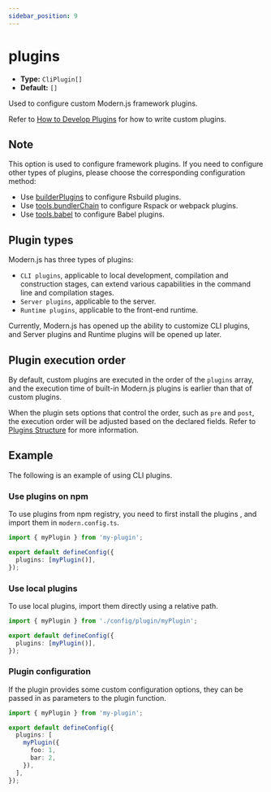 ```yaml
---
sidebar_position: 9
---
```


# plugins

- **Type:** `CliPlugin[]`
- **Default:** `[]`

Used to configure custom Modern.js framework plugins.

Refer to [How to Develop Plugins](/plugin/plugin-system) for how to write custom plugins.

## Note

This option is used to configure framework plugins. If you need to configure other types of plugins, please choose the corresponding configuration method:

- Use [builderPlugins](/configure/app/builder-plugins) to configure Rsbuild plugins.
- Use [tools.bundlerChain](/configure/app/tools/bundler-chain) to configure Rspack or webpack plugins.
- Use [tools.babel](/configure/app/tools/babel) to configure Babel plugins.

## Plugin types

Modern.js has three types of plugins:

- `CLI plugins`, applicable to local development, compilation and construction stages, can extend various capabilities in the command line and compilation stages.
- `Server plugins`, applicable to the server.
- `Runtime plugins`, applicable to the front-end runtime.

Currently, Modern.js has opened up the ability to customize CLI plugins, and Server plugins and Runtime plugins will be opened up later.

## Plugin execution order

By default, custom plugins are executed in the order of the `plugins` array, and the execution time of built-in Modern.js plugins is earlier than that of custom plugins.

When the plugin sets options that control the order, such as `pre` and `post`, the execution order will be adjusted based on the declared fields. Refer to [Plugins Structure](/plugin/plugin-system) for more information.

## Example

The following is an example of using CLI plugins.

### Use plugins on npm

To use plugins from npm registry, you need to first install the plugins , and import them in `modern.config.ts`.

```ts title="modern.config.ts"
import { myPlugin } from 'my-plugin';

export default defineConfig({
  plugins: [myPlugin()],
});
```

### Use local plugins

To use local plugins, import them directly using a relative path.

```ts title="modern.config.ts"
import { myPlugin } from './config/plugin/myPlugin';

export default defineConfig({
  plugins: [myPlugin()],
});
```

### Plugin configuration

If the plugin provides some custom configuration options, they can be passed in as parameters to the plugin function.

```ts title="modern.config.ts"
import { myPlugin } from 'my-plugin';

export default defineConfig({
  plugins: [
    myPlugin({
      foo: 1,
      bar: 2,
    }),
  ],
});
```
